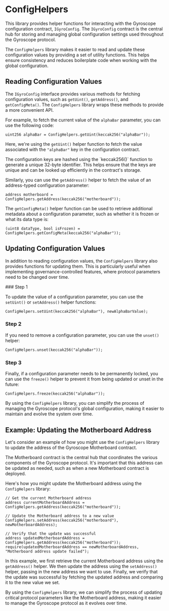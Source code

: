 
# ConfigHelpers

This library provides helper functions for interacting with the Gyroscope configuration contract, `IGyroConfig`. The `IGyroConfig` contract is the central hub for storing and managing global configuration settings used throughout the Gyroscope protocol.

The `ConfigHelpers` library makes it easier to read and update these configuration values by providing a set of utility functions. This helps ensure consistency and reduces boilerplate code when working with the global configuration.

## Reading Configuration Values

The `IGyroConfig` interface provides various methods for fetching configuration values, such as `getUint()`, `getAddress()`, and `getConfigMeta()`. The `ConfigHelpers` library wraps these methods to provide a more convenient API.

For example, to fetch the current value of the `alphaBar` parameter, you can use the following code:

```solidity
uint256 alphaBar = ConfigHelpers.getUint(keccak256("alphaBar"));
```

Here, we're using the `getUint()` helper function to fetch the value associated with the `"alphaBar"` key in the configuration contract.

<Callout type="info">
The configuration keys are hashed using the `keccak256()` function to generate a unique 32-byte identifier. This helps ensure that the keys are unique and can be looked up efficiently in the contract's storage.
</Callout>

Similarly, you can use the `getAddress()` helper to fetch the value of an address-typed configuration parameter:

```solidity
address motherboard = ConfigHelpers.getAddress(keccak256("motherboard"));
```

The `getConfigMeta()` helper function can be used to retrieve additional metadata about a configuration parameter, such as whether it is frozen or what its data type is:

```solidity
(uint8 dataType, bool isFrozen) = ConfigHelpers.getConfigMeta(keccak256("alphaBar"));
```

## Updating Configuration Values

In addition to reading configuration values, the `ConfigHelpers` library also provides functions for updating them. This is particularly useful when implementing governance-controlled features, where protocol parameters need to be changed over time.

<Steps>
### Step 1

To update the value of a configuration parameter, you can use the `setUint()` or `setAddress()` helper functions:

```solidity
ConfigHelpers.setUint(keccak256("alphaBar"), newAlphaBarValue);
```

### Step 2

If you need to remove a configuration parameter, you can use the `unset()` helper:

```solidity
ConfigHelpers.unset(keccak256("alphaBar"));
```

### Step 3

Finally, if a configuration parameter needs to be permanently locked, you can use the `freeze()` helper to prevent it from being updated or unset in the future:

```solidity
ConfigHelpers.freeze(keccak256("alphaBar"));
```
</Steps>

By using the `ConfigHelpers` library, you can simplify the process of managing the Gyroscope protocol's global configuration, making it easier to maintain and evolve the system over time.

## Example: Updating the Motherboard Address

Let's consider an example of how you might use the `ConfigHelpers` library to update the address of the Gyroscope Motherboard contract.

The Motherboard contract is the central hub that coordinates the various components of the Gyroscope protocol. It's important that this address can be updated as needed, such as when a new Motherboard contract is deployed.

Here's how you might update the Motherboard address using the `ConfigHelpers` library:

```solidity
// Get the current Motherboard address
address currentMotherboardAddress = ConfigHelpers.getAddress(keccak256("motherboard"));

// Update the Motherboard address to a new value
ConfigHelpers.setAddress(keccak256("motherboard"), newMotherboardAddress);

// Verify that the update was successful
address updatedMotherboardAddress = ConfigHelpers.getAddress(keccak256("motherboard"));
require(updatedMotherboardAddress == newMotherboardAddress, "Motherboard address update failed");
```

In this example, we first retrieve the current Motherboard address using the `getAddress()` helper. We then update the address using the `setAddress()` helper, passing in the new address we want to use. Finally, we verify that the update was successful by fetching the updated address and comparing it to the new value we set.

By using the `ConfigHelpers` library, we can simplify the process of updating critical protocol parameters like the Motherboard address, making it easier to manage the Gyroscope protocol as it evolves over time.
